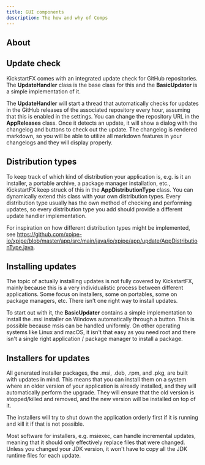```yaml
---
title: GUI components
description: The how and why of Comps
---
```


## About



## Update check

KickstartFX comes with an integrated update check for GitHub repositories. The **UpdateHandler** class is the base class for this and the **BasicUpdater** is a simple implementation of it.

The **UpdateHandler** will start a thread that automatically checks for updates in the GitHub releases of the associated repository every hour, assuming that this is enabled in the settings. You can change the repository URL in the **AppReleases** class. Once it detects an update, it will show a dialog with the changelog and buttons to check out the update. The changelog is rendered markdown, so you will be able to utilize all markdown features in your changelogs and they will display properly.

## Distribution types

To keep track of which kind of distribution your application is, e.g. is it an installer, a portable archive, a package manager installation, etc., KickstartFX keep struck of this in the **AppDistributionType** class. You can dynamically extend this class with your own distribution types. Every distribution type usually has the own method of checking and performing updates, so every distribution type you add should provide a different update handler implementation.

For inspiration on how different distribution types might be implemented, see https://github.com/xpipe-io/xpipe/blob/master/app/src/main/java/io/xpipe/app/update/AppDistributionType.java.

## Installing updates

The topic of actually installing updates is not fully covered by KickstartFX, mainly because this is a very individualistic process between different applications. Some focus on installers, some on portables, some on package managers, etc. There isn't one right way to install updates.

To start out with it, the **BasicUpdater** contains a simple implementation to install the .msi installer on Windows automatically through a button. This is possible because msis can be handled uniformly. On other operating systems like Linux and macOS, it isn't that easy as you need root and there isn't a single right application / package manager to install a package.

## Installers for updates

All generated installer packages, the .msi, .deb, .rpm, and .pkg, are built with updates in mind. This means that you can install them on a system where an older version of your application is already installed, and they will automatically perform the upgrade. They will ensure that the old version is stopped/killed and removed, and the new version will be installed on top of it.

The installers will try to shut down the application orderly first if it is running and kill it if that is not possible.

Most software for installers, e.g. msiexec, can handle incremental updates, meaning that it should only effectively replace files that were changed. Unless you changed your JDK version, it won't have to copy all the JDK runtime files for each update.

